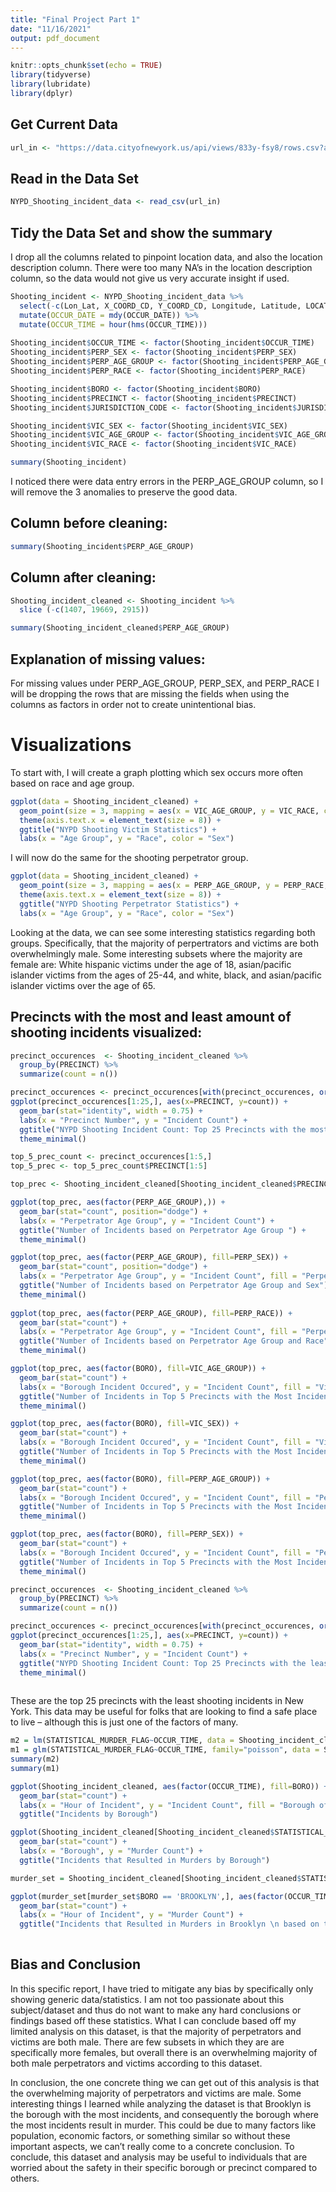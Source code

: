 ---
title: "Final Project Part 1"
date: "11/16/2021"
output: pdf_document
---

```{r setup, include=FALSE}
knitr::opts_chunk$set(echo = TRUE)
library(tidyverse)
library(lubridate)
library(dplyr)
```

## Get Current Data

```{r}
url_in <- "https://data.cityofnewyork.us/api/views/833y-fsy8/rows.csv?accessType=DOWNLOAD"
```


## Read in the Data Set
```{r}
NYPD_Shooting_incident_data <- read_csv(url_in)
```

## Tidy the Data Set and show the summary
I drop all the columns related to pinpoint location data, and also the location description column.  There were too many NA's in the location description column, so the data would not give us very accurate insight if used.
```{r}
Shooting_incident <- NYPD_Shooting_incident_data %>%
  select(-c(Lon_Lat, X_COORD_CD, Y_COORD_CD, Longitude, Latitude, LOCATION_DESC)) %>%
  mutate(OCCUR_DATE = mdy(OCCUR_DATE)) %>%
  mutate(OCCUR_TIME = hour(hms(OCCUR_TIME)))
  
Shooting_incident$OCCUR_TIME <- factor(Shooting_incident$OCCUR_TIME)
Shooting_incident$PERP_SEX <- factor(Shooting_incident$PERP_SEX)
Shooting_incident$PERP_AGE_GROUP <- factor(Shooting_incident$PERP_AGE_GROUP)
Shooting_incident$PERP_RACE <- factor(Shooting_incident$PERP_RACE)

Shooting_incident$BORO <- factor(Shooting_incident$BORO)
Shooting_incident$PRECINCT <- factor(Shooting_incident$PRECINCT)
Shooting_incident$JURISDICTION_CODE <- factor(Shooting_incident$JURISDICTION_CODE)

Shooting_incident$VIC_SEX <- factor(Shooting_incident$VIC_SEX)
Shooting_incident$VIC_AGE_GROUP <- factor(Shooting_incident$VIC_AGE_GROUP)
Shooting_incident$VIC_RACE <- factor(Shooting_incident$VIC_RACE)

summary(Shooting_incident)


```

I noticed there were data entry errors in the PERP_AGE_GROUP column, so I will remove the 3 anomalies to preserve the good data.

## Column before cleaning:
```{r}
summary(Shooting_incident$PERP_AGE_GROUP)
```
## Column after cleaning:
```{r}
Shooting_incident_cleaned <- Shooting_incident %>%
  slice (-c(1407, 19669, 2915))

summary(Shooting_incident_cleaned$PERP_AGE_GROUP)
```


## Explanation of missing values:
For missing values under PERP_AGE_GROUP, PERP_SEX, and PERP_RACE I will be dropping the rows that are missing the fields when using the columns as factors in order not to create unintentional bias.

# Visualizations
To start with, I will create a graph plotting which sex occurs more often based on race and age group.

```{r}

ggplot(data = Shooting_incident_cleaned) + 
  geom_point(size = 3, mapping = aes(x = VIC_AGE_GROUP, y = VIC_RACE, color = VIC_SEX)) + 
  theme(axis.text.x = element_text(size = 8)) + 
  ggtitle("NYPD Shooting Victim Statistics") + 
  labs(x = "Age Group", y = "Race", color = "Sex")

```
I will now do the same for the shooting perpetrator group.
```{r}
ggplot(data = Shooting_incident_cleaned) + 
  geom_point(size = 3, mapping = aes(x = PERP_AGE_GROUP, y = PERP_RACE, color = PERP_SEX)) + 
  theme(axis.text.x = element_text(size = 8)) + 
  ggtitle("NYPD Shooting Perpetrator Statistics") + 
  labs(x = "Age Group", y = "Race", color = "Sex")
```
Looking at the data, we can see some interesting statistics regarding both groups.  Specifically, that the majority of perpertrators and victims are both overwhelmingly male.  Some interesting subsets where the majority are female are: White hispanic victims under the age of 18, asian/pacific islander victims from the ages of 25-44, and  white, black, and asian/pacific islander victims over the age of 65.

## Precincts with the most and least amount of shooting incidents visualized:

```{r}
precinct_occurences  <- Shooting_incident_cleaned %>%
  group_by(PRECINCT) %>%
  summarize(count = n())

precinct_occurences <- precinct_occurences[with(precinct_occurences, order(-count)),]
ggplot(precinct_occurences[1:25,], aes(x=PRECINCT, y=count)) +
  geom_bar(stat="identity", width = 0.75) +
  labs(x = "Precinct Number", y = "Incident Count") +
  ggtitle("NYPD Shooting Incident Count: Top 25 Precincts with the most incidents") +
  theme_minimal()

top_5_prec_count <- precinct_occurences[1:5,]
top_5_prec <- top_5_prec_count$PRECINCT[1:5]

top_prec <- Shooting_incident_cleaned[Shooting_incident_cleaned$PRECINCT == top_5_prec,]

ggplot(top_prec, aes(factor(PERP_AGE_GROUP),)) +
  geom_bar(stat="count", position="dodge") + 
  labs(x = "Perpetrator Age Group", y = "Incident Count") +
  ggtitle("Number of Incidents based on Perpetrator Age Group ") +
  theme_minimal()

ggplot(top_prec, aes(factor(PERP_AGE_GROUP), fill=PERP_SEX)) +
  geom_bar(stat="count", position="dodge") +
  labs(x = "Perpetrator Age Group", y = "Incident Count", fill = "Perpetrator Sex") +
  ggtitle("Number of Incidents based on Perpetrator Age Group and Sex") +
  theme_minimal()
  
ggplot(top_prec, aes(factor(PERP_AGE_GROUP), fill=PERP_RACE)) +
  geom_bar(stat="count") + 
  labs(x = "Perpetrator Age Group", y = "Incident Count", fill = "Perpetrator Race") +
  ggtitle("Number of Incidents based on Perpetrator Age Group and Race") +
  theme_minimal()


```
```{r}
ggplot(top_prec, aes(factor(BORO), fill=VIC_AGE_GROUP)) +
  geom_bar(stat="count") +
  labs(x = "Borough Incident Occured", y = "Incident Count", fill = "Victim Age Group") +
  ggtitle("Number of Incidents in Top 5 Precincts with the Most Incidents \n based on Borough and Victim Age Group ") +
  theme_minimal()

ggplot(top_prec, aes(factor(BORO), fill=VIC_SEX)) +
  geom_bar(stat="count") +
  labs(x = "Borough Incident Occured", y = "Incident Count", fill = "Victim Sex") +
  ggtitle("Number of Incidents in Top 5 Precincts with the Most Incidents \n based on Borough and Victim Sex ") +
  theme_minimal()

ggplot(top_prec, aes(factor(BORO), fill=PERP_AGE_GROUP)) +
  geom_bar(stat="count") +
  labs(x = "Borough Incident Occured", y = "Incident Count", fill = "Perpetrator Age Group") +
  ggtitle("Number of Incidents in Top 5 Precincts with the Most Incidents \n based on Borough and Perpetrator Age Group ") +
  theme_minimal()

ggplot(top_prec, aes(factor(BORO), fill=PERP_SEX)) +
  geom_bar(stat="count") + 
  labs(x = "Borough Incident Occured", y = "Incident Count", fill = "Perpetrator Sex") +
  ggtitle("Number of Incidents in Top 5 Precincts with the Most Incidents \n based on Borough and Perpetrator Sex ") +
  theme_minimal()
```


```{r}
precinct_occurences  <- Shooting_incident_cleaned %>%
  group_by(PRECINCT) %>%
  summarize(count = n())

precinct_occurences <- precinct_occurences[with(precinct_occurences, order(count)),]
ggplot(precinct_occurences[1:25,], aes(x=PRECINCT, y=count)) +
  geom_bar(stat="identity", width = 0.75) +
  labs(x = "Precinct Number", y = "Incident Count") +
  ggtitle("NYPD Shooting Incident Count: Top 25 Precincts with the least incidents") +
  theme_minimal()
  
```
These are the top 25 precincts with the least shooting incidents in New York.  This data may be useful for folks that are looking to find a safe place to live -- although this is just one of the factors of many.

```{r}
m2 = lm(STATISTICAL_MURDER_FLAG~OCCUR_TIME, data = Shooting_incident_cleaned)
m1 = glm(STATISTICAL_MURDER_FLAG~OCCUR_TIME, family="poisson", data = Shooting_incident_cleaned)
summary(m2)
summary(m1)
```
```{r}
ggplot(Shooting_incident_cleaned, aes(factor(OCCUR_TIME), fill=BORO)) +
  geom_bar(stat="count") +
  labs(x = "Hour of Incident", y = "Incident Count", fill = "Borough of Incident") +
  ggtitle("Incidents by Borough")

ggplot(Shooting_incident_cleaned[Shooting_incident_cleaned$STATISTICAL_MURDER_FLAG == TRUE,], aes(factor(BORO))) +
  geom_bar(stat="count") +
  labs(x = "Borough", y = "Murder Count") +
  ggtitle("Incidents that Resulted in Murders by Borough")

murder_set = Shooting_incident_cleaned[Shooting_incident_cleaned$STATISTICAL_MURDER_FLAG == TRUE,]

ggplot(murder_set[murder_set$BORO == 'BROOKLYN',], aes(factor(OCCUR_TIME))) +
  geom_bar(stat="count") +
  labs(x = "Hour of Incident", y = "Murder Count") +
  ggtitle("Incidents that Resulted in Murders in Brooklyn \n based on the Hour of Incident")
  
```



## Bias and Conclusion
In this specific report, I have tried to mitigate any bias by specifically only showing generic data/statistics.  I am not too passionate about this subject/dataset and thus do not want to make any hard conclusions or findings based off these statistics.  What I can conclude based off my limited analysis on this dataset, is that the majority of perpetrators and victims are both male.  There are few subsets in which they are are specifically more females, but overall there is an overwhelming majority of both male perpetrators and victims according to this dataset. 

In conclusion, the one concrete thing we can get out of this analysis is that the overwhelming majority of perpetrators and victims are male.  Some interesting things I learned while analyzing the dataset is that Brooklyn is the borough with the most incidents, and consequently the borough where the most incidents result in murder.  This could be due to many factors like population, economic factors, or something similar so without these important aspects, we can’t really come to a concrete conclusion.  To conclude, this dataset and analysis may be useful to individuals that are worried about the safety in their specific borough or precinct compared to others.
